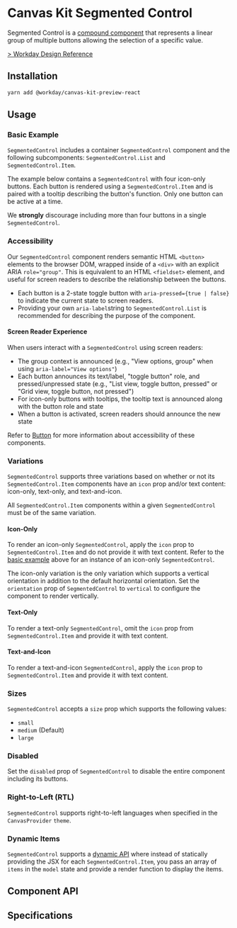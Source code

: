 

<Meta of={SegmentedControlStories} />

# Canvas Kit Segmented Control

Segmented Control is a
[compound component](/getting-started/for-developers/resources/compound-components/) that represents
a linear group of multiple buttons allowing the selection of a specific value.

[> Workday Design Reference](https://design.workday.com/components/buttons/segmented-control)

## Installation

```sh
yarn add @workday/canvas-kit-preview-react
```

## Usage

### Basic Example

`SegmentedControl` includes a container `SegmentedControl` component and the following
subcomponents: `SegmentedControl.List` and `SegmentedControl.Item`.

The example below contains a `SegmentedControl` with four icon-only buttons. Each button is rendered
using a `SegmentedControl.Item` and is paired with a tooltip describing the button's function. Only
one button can be active at a time.

<ExampleCodeBlock code={Basic} />

We **strongly** discourage including more than four buttons in a single `SegmentedControl`.

### Accessibility

Our `SegmentedControl` component renders semantic HTML `<button>` elements to the browser DOM,
wrapped inside of a `<div>` with an explicit ARIA `role="group"`. This is equivalent to an HTML
`<fieldset>` element, and useful for screen readers to describe the relationship between the
buttons.

- Each button is a 2-state toggle button with `aria-pressed={true | false}` to indicate the current
  state to screen readers.
- Providing your own `aria-label`string to `SegmentedControl.List` is recommended for describing the
  purpose of the component.

#### Screen Reader Experience

When users interact with a `SegmentedControl` using screen readers:

- The group context is announced (e.g., "View options, group" when using
  `aria-label="View options"`)
- Each button announces its text/label, "toggle button" role, and pressed/unpressed state (e.g.,
  "List view, toggle button, pressed" or "Grid view, toggle button, not pressed")
- For icon-only buttons with tooltips, the tooltip text is announced along with the button role and
  state
- When a button is activated, screen readers should announce the new state

Refer to [Button](?path=/docs/components-buttons--docs#accessibility) for more information about
accessibility of these components.

### Variations

`SegmentedControl` supports three variations based on whether or not its `SegmentedControl.Item`
components have an `icon` prop and/or text content: icon-only, text-only, and text-and-icon.

All `SegmentedControl.Item` components within a given `SegmentedControl` must be of the same
variation.

#### Icon-Only

To render an icon-only `SegmentedControl`, apply the `icon` prop to `SegmentedControl.Item` and do
not provide it with text content. Refer to the [basic example](#basic-example) above for an instance
of an icon-only `SegmentedControl`.

The icon-only variation is the only variation which supports a vertical orientation in addition to
the default horizontal orientation. Set the `orientation` prop of `SegmentedControl` to `vertical`
to configure the component to render vertically.

<ExampleCodeBlock code={Vertical} />

#### Text-Only

To render a text-only `SegmentedControl`, omit the `icon` prop from `SegmentedControl.Item` and
provide it with text content.

<ExampleCodeBlock code={TextOnly} />

#### Text-and-Icon

To render a text-and-icon `SegmentedControl`, apply the `icon` prop to `SegmentedControl.Item` and
provide it with text content.

<ExampleCodeBlock code={TextAndIcon} />

### Sizes

`SegmentedControl` accepts a `size` prop which supports the following values:

- `small`
- `medium` (Default)
- `large`

<ExampleCodeBlock code={Sizes} />

### Disabled

Set the `disabled` prop of `SegmentedControl` to disable the entire component including its buttons.

<ExampleCodeBlock code={Disabled} />

### Right-to-Left (RTL)

`SegmentedControl` supports right-to-left languages when specified in the `CanvasProvider` `theme`.

<ExampleCodeBlock code={RTL} />

### Dynamic Items

`SegmentedControl` supports a
[dynamic API](/getting-started/for-developers/resources/collection-api/#dynamic-items) where instead
of statically providing the JSX for each `SegmentedControl.Item`, you pass an array of `items` in
the `model` state and provide a render function to display the items.

<ExampleCodeBlock code={Dynamic} />

## Component API

<SymbolDoc name="SegmentedControl" fileName="/preview-react/" />

## Specifications

<Specifications file="SegmentedControl.spec.ts" name="SegmentedControl" />

